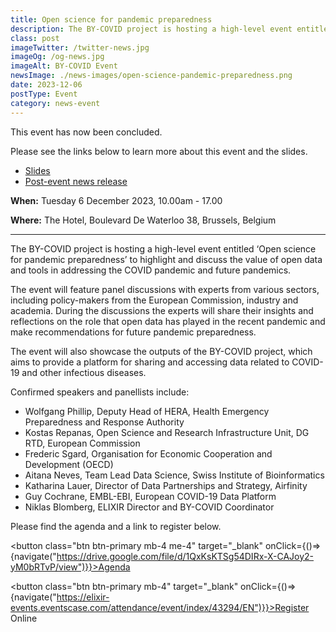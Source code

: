 ```yaml
---
title: Open science for pandemic preparedness
description: The BY-COVID project is hosting a high-level event entitled ‘Open science for pandemic preparedness’ to highlight and discuss the value of open data and tools in addressing the COVID pandemic and future pandemics. 
class: post
imageTwitter: /twitter-news.jpg
imageOg: /og-news.jpg
imageAlt: BY-COVID Event
newsImage: ./news-images/open-science-pandemic-preparedness.png
date: 2023-12-06
postType: Event
category: news-event
---
```



This event has now been concluded. 

Please see the links below to learn more about this event and the slides.

* [Slides](https://drive.google.com/drive/folders/1eG1sjE9-E03VXAuF24kRW3uK3nw5SDv9)
* [Post-event news release](/news/by-covid-research-innovation-policy-meeting/)

**When:** Tuesday 6 December 2023, 10.00am - 17.00
 
**Where:** The Hotel, Boulevard De Waterloo 38, Brussels, Belgium

<hr />

The BY-COVID project is hosting a high-level event entitled ‘Open science for pandemic preparedness’ to highlight and discuss the value of open data and tools in addressing the COVID pandemic and future pandemics. 

The event will feature panel discussions with experts from various sectors, including  policy-makers from the European Commission, industry and academia. During the discussions the experts will share their insights and reflections on the role that open data has played in the recent pandemic and make recommendations for future pandemic preparedness.  

The event will also showcase the outputs of the BY-COVID project, which aims to provide a platform for sharing and accessing data related to COVID-19 and other infectious diseases. 

Confirmed speakers and panellists include:

* Wolfgang Phillip, Deputy Head of HERA, Health Emergency Preparedness and Response Authority
* Kostas Repanas, Open Science and Research Infrastructure Unit, DG RTD, European Commission
* Frederic Sgard, Organisation for Economic Cooperation and Development (OECD)
* Aitana Neves, Team Lead Data Science, Swiss Institute of Bioinformatics
* Katharina Lauer, Director of Data Partnerships and Strategy, Airfinity 
* Guy Cochrane, EMBL-EBI, European COVID-19 Data Platform 
* Niklas Blomberg, ELIXIR Director and BY-COVID Coordinator


Please find the agenda and a link to register below.

<button class="btn btn-primary mb-4 me-4" target="_blank" onClick={()=>{navigate("https://drive.google.com/file/d/1QxKsKTSg54DIRx-X-CAJoy2-yM0bRTvP/view")}}>Agenda</button>

<button class="btn btn-primary mb-4" target="_blank" onClick={()=>{navigate("https://elixir-events.eventscase.com/attendance/event/index/43294/EN")}}>Register Online</button>



